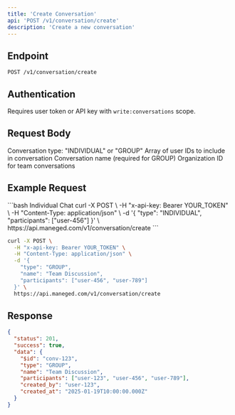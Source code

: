 ```yaml
---
title: 'Create Conversation'
api: 'POST /v1/conversation/create'
description: 'Create a new conversation'
---
```


## Endpoint

```
POST /v1/conversation/create
```

## Authentication

Requires user token or API key with `write:conversations` scope.

## Request Body

<ParamField body="type" type="string" required>
  Conversation type: "INDIVIDUAL" or "GROUP"
</ParamField>

<ParamField body="participants" type="array" required>
  Array of user IDs to include in conversation
</ParamField>

<ParamField body="name" type="string">
  Conversation name (required for GROUP)
</ParamField>

<ParamField body="organizationId" type="string">
  Organization ID for team conversations
</ParamField>

## Example Request

<CodeGroup>
```bash Individual Chat
curl -X POST \
  -H "x-api-key: Bearer YOUR_TOKEN" \
  -H "Content-Type: application/json" \
  -d '{
    "type": "INDIVIDUAL",
    "participants": ["user-456"]
  }' \
  https://api.maneged.com/v1/conversation/create
```

```bash Group Chat
curl -X POST \
  -H "x-api-key: Bearer YOUR_TOKEN" \
  -H "Content-Type: application/json" \
  -d '{
    "type": "GROUP",
    "name": "Team Discussion",
    "participants": ["user-456", "user-789"]
  }' \
  https://api.maneged.com/v1/conversation/create
```
</CodeGroup>

## Response

```json
{
  "status": 201,
  "success": true,
  "data": {
    "$id": "conv-123",
    "type": "GROUP",
    "name": "Team Discussion",
    "participants": ["user-123", "user-456", "user-789"],
    "created_by": "user-123",
    "created_at": "2025-01-19T10:00:00.000Z"
  }
}
```
